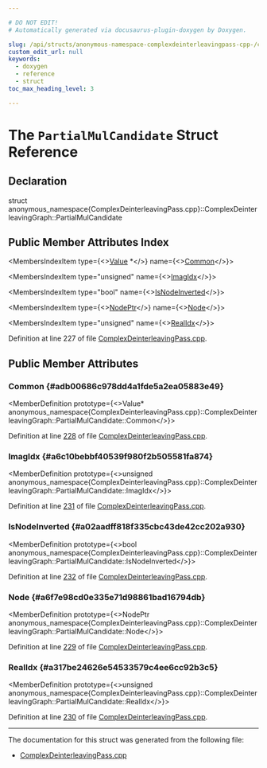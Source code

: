 ```yaml
---

# DO NOT EDIT!
# Automatically generated via docusaurus-plugin-doxygen by Doxygen.

slug: /api/structs/anonymous-namespace-complexdeinterleavingpass-cpp-/complexdeinterleavinggraph/partialmulcandidate
custom_edit_url: null
keywords:
  - doxygen
  - reference
  - struct
toc_max_heading_level: 3

---
```





# The `PartialMulCandidate` Struct Reference

<DoxygenPage pluginConfig={pluginConfig}>



## Declaration

<CodeBlock>struct anonymous_namespace{ComplexDeinterleavingPass.cpp}::ComplexDeinterleavingGraph::PartialMulCandidate</CodeBlock>

## Public Member Attributes Index

<MembersIndex>

<MembersIndexItem
  type={<><a href="/docs/api/classes/llvm/value">Value</a> &#42;</>}
  name={<><a href="#adb00686c978dd4a1fde5a2ea05883e49">Common</a></>}>
</MembersIndexItem>

<MembersIndexItem
  type="unsigned"
  name={<><a href="#a6c10bebbf40539f980f2b505581fa874">ImagIdx</a></>}>
</MembersIndexItem>

<MembersIndexItem
  type="bool"
  name={<><a href="#a02aadff818f335cbc43de42cc202a930">IsNodeInverted</a></>}>
</MembersIndexItem>

<MembersIndexItem
  type={<><a href="/docs/api/classes/anonymous-namespace-complexdeinterleavingpass-cpp-/complexdeinterleavinggraph/#aa22814a2626c20ff9f393408985f3ed7">NodePtr</a></>}
  name={<><a href="#a6f7e98cd0e335e71d98861bad16794db">Node</a></>}>
</MembersIndexItem>

<MembersIndexItem
  type="unsigned"
  name={<><a href="#a317be24626e54533579c4ee6cc92b3c5">RealIdx</a></>}>
</MembersIndexItem>

</MembersIndex>


Definition at line 227 of file <a href="/docs/api/files/lib/lib/codegen/complexdeinterleavingpass-cpp">ComplexDeinterleavingPass.cpp</a>.

<SectionDefinition>

## Public Member Attributes

### Common {#adb00686c978dd4a1fde5a2ea05883e49}

<MemberDefinition
  prototype={<>Value&#42; anonymous&#95;namespace&#123;ComplexDeinterleavingPass.cpp&#125;::ComplexDeinterleavingGraph::PartialMulCandidate::Common</>}>

Definition at line <a href="/docs/api/files/lib/lib/codegen/complexdeinterleavingpass-cpp/#l00228">228</a> of file <a href="/docs/api/files/lib/lib/codegen/complexdeinterleavingpass-cpp">ComplexDeinterleavingPass.cpp</a>.
</MemberDefinition>

### ImagIdx {#a6c10bebbf40539f980f2b505581fa874}

<MemberDefinition
  prototype={<>unsigned anonymous&#95;namespace&#123;ComplexDeinterleavingPass.cpp&#125;::ComplexDeinterleavingGraph::PartialMulCandidate::ImagIdx</>}>

Definition at line <a href="/docs/api/files/lib/lib/codegen/complexdeinterleavingpass-cpp/#l00231">231</a> of file <a href="/docs/api/files/lib/lib/codegen/complexdeinterleavingpass-cpp">ComplexDeinterleavingPass.cpp</a>.
</MemberDefinition>

### IsNodeInverted {#a02aadff818f335cbc43de42cc202a930}

<MemberDefinition
  prototype={<>bool anonymous&#95;namespace&#123;ComplexDeinterleavingPass.cpp&#125;::ComplexDeinterleavingGraph::PartialMulCandidate::IsNodeInverted</>}>

Definition at line <a href="/docs/api/files/lib/lib/codegen/complexdeinterleavingpass-cpp/#l00232">232</a> of file <a href="/docs/api/files/lib/lib/codegen/complexdeinterleavingpass-cpp">ComplexDeinterleavingPass.cpp</a>.
</MemberDefinition>

### Node {#a6f7e98cd0e335e71d98861bad16794db}

<MemberDefinition
  prototype={<>NodePtr anonymous&#95;namespace&#123;ComplexDeinterleavingPass.cpp&#125;::ComplexDeinterleavingGraph::PartialMulCandidate::Node</>}>

Definition at line <a href="/docs/api/files/lib/lib/codegen/complexdeinterleavingpass-cpp/#l00229">229</a> of file <a href="/docs/api/files/lib/lib/codegen/complexdeinterleavingpass-cpp">ComplexDeinterleavingPass.cpp</a>.
</MemberDefinition>

### RealIdx {#a317be24626e54533579c4ee6cc92b3c5}

<MemberDefinition
  prototype={<>unsigned anonymous&#95;namespace&#123;ComplexDeinterleavingPass.cpp&#125;::ComplexDeinterleavingGraph::PartialMulCandidate::RealIdx</>}>

Definition at line <a href="/docs/api/files/lib/lib/codegen/complexdeinterleavingpass-cpp/#l00230">230</a> of file <a href="/docs/api/files/lib/lib/codegen/complexdeinterleavingpass-cpp">ComplexDeinterleavingPass.cpp</a>.
</MemberDefinition>

</SectionDefinition>

<hr/>

The documentation for this struct was generated from the following file:

<ul>
<li><a href="/docs/api/files/lib/lib/codegen/complexdeinterleavingpass-cpp">ComplexDeinterleavingPass.cpp</a></li>
</ul>

</DoxygenPage>
